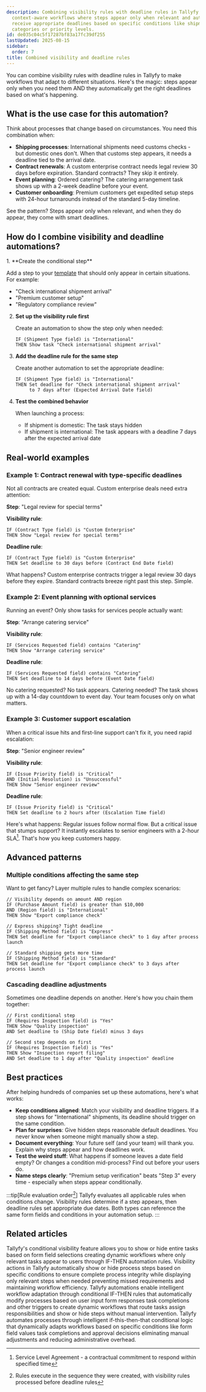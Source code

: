 ```yaml
---
description: Combining visibility rules with deadline rules in Tallyfy creates smart
  context-aware workflows where steps appear only when relevant and automatically
  receive appropriate deadlines based on specific conditions like shipment types contract
  categories or priority levels.
id: de035c04c5f17287bf83a17fc39df255
lastUpdated: 2025-08-15
sidebar:
  order: 7
title: Combined visibility and deadline rules
---
```



You can combine visibility rules with deadline rules in Tallyfy to make workflows that adapt to different situations. Here's the magic: steps appear only when you need them AND they automatically get the right deadlines based on what's happening.

## What is the use case for this automation?

Think about processes that change based on circumstances. You need this combination when:

- **Shipping processes**: International shipments need customs checks - but domestic ones don't. When that customs step appears, it needs a deadline tied to the arrival date.
- **Contract renewals**: A custom enterprise contract needs legal review 30 days before expiration. Standard contracts? They skip it entirely.
- **Event planning**: Ordered catering? The catering arrangement task shows up with a 2-week deadline before your event.
- **Customer onboarding**: Premium customers get expedited setup steps with 24-hour turnarounds instead of the standard 5-day timeline.

See the pattern? Steps appear only when relevant, and when they do appear, they come with smart deadlines.

## How do I combine visibility and deadline automations?

<Steps>
1. **Create the conditional step**
   
   Add a step to your [template](/products/pro/documenting/templates/) that should only appear in certain situations. For example:
   - "Check international shipment arrival"
   - "Premium customer setup"
   - "Regulatory compliance review"

2. **Set up the visibility rule first**
   
   Create an automation to show the step only when needed:
   ```
   IF (Shipment Type field) is "International"
   THEN Show task "Check international shipment arrival"
   ```

3. **Add the deadline rule for the same step**
   
   Create another automation to set the appropriate deadline:
   ```
   IF (Shipment Type field) is "International"
   THEN Set deadline for "Check international shipment arrival" 
        to 7 days after (Expected Arrival Date field)
   ```

4. **Test the combined behavior**
   
   When launching a process:
   - If shipment is domestic: The task stays hidden
   - If shipment is international: The task appears with a deadline 7 days after the expected arrival date
</Steps>

## Real-world examples

### Example 1: Contract renewal with type-specific deadlines

Not all contracts are created equal. Custom enterprise deals need extra attention:

**Step**: "Legal review for special terms"

**Visibility rule**:
```
IF (Contract Type field) is "Custom Enterprise"
THEN Show "Legal review for special terms"
```

**Deadline rule**:
```
IF (Contract Type field) is "Custom Enterprise"
THEN Set deadline to 30 days before (Contract End Date field)
```

What happens? Custom enterprise contracts trigger a legal review 30 days before they expire. Standard contracts breeze right past this step. Simple.

### Example 2: Event planning with optional services

Running an event? Only show tasks for services people actually want:

**Step**: "Arrange catering service"

**Visibility rule**:
```
IF (Services Requested field) contains "Catering"
THEN Show "Arrange catering service"
```

**Deadline rule**:
```
IF (Services Requested field) contains "Catering"
THEN Set deadline to 14 days before (Event Date field)
```

No catering requested? No task appears. Catering needed? The task shows up with a 14-day countdown to event day. Your team focuses only on what matters.

### Example 3: Customer support escalation

When a critical issue hits and first-line support can't fix it, you need rapid escalation:

**Step**: "Senior engineer review"

**Visibility rule**:
```
IF (Issue Priority field) is "Critical"
AND (Initial Resolution) is "Unsuccessful"
THEN Show "Senior engineer review"
```

**Deadline rule**:
```
IF (Issue Priority field) is "Critical"
THEN Set deadline to 2 hours after (Escalation Time field)
```

Here's what happens: Regular issues follow normal flow. But a critical issue that stumps support? It instantly escalates to senior engineers with a 2-hour SLA[^1]. That's how you keep customers happy.

## Advanced patterns

### Multiple conditions affecting the same step

Want to get fancy? Layer multiple rules to handle complex scenarios:

```
// Visibility depends on amount AND region
IF (Purchase Amount field) is greater than $10,000
AND (Region field) is "International"
THEN Show "Export compliance check"

// Express shipping? Tight deadline
IF (Shipping Method field) is "Express"
THEN Set deadline for "Export compliance check" to 1 day after process launch

// Standard shipping gets more time
IF (Shipping Method field) is "Standard"
THEN Set deadline for "Export compliance check" to 3 days after process launch
```

### Cascading deadline adjustments

Sometimes one deadline depends on another. Here's how you chain them together:

```
// First conditional step
IF (Requires Inspection field) is "Yes"
THEN Show "Quality inspection"
AND Set deadline to (Ship Date field) minus 3 days

// Second step depends on first
IF (Requires Inspection field) is "Yes"
THEN Show "Inspection report filing"
AND Set deadline to 1 day after "Quality inspection" deadline
```

## Best practices

After helping hundreds of companies set up these automations, here's what works:

- **Keep conditions aligned**: Match your visibility and deadline triggers. If a step shows for "International" shipments, its deadline should trigger on the same condition.
- **Plan for surprises**: Give hidden steps reasonable default deadlines. You never know when someone might manually show a step.
- **Document everything**: Your future self (and your team) will thank you. Explain why steps appear and how deadlines work.
- **Test the weird stuff**: What happens if someone leaves a date field empty? Or changes a condition mid-process? Find out before your users do.
- **Name steps clearly**: "Premium setup verification" beats "Step 3" every time - especially when steps appear conditionally.

:::tip[Rule evaluation order[^2]]
Tallyfy evaluates all applicable rules when conditions change. Visibility rules determine if a step appears, then deadline rules set appropriate due dates. Both types can reference the same form fields and conditions in your automation setup.
:::



[^1]: Service Level Agreement - a contractual commitment to respond within specified time
[^2]: Rules execute in the sequence they were created, with visibility rules processed before deadline rules

## Related articles
<CardGrid>
<LinkTitleCard header="<b>Automations > Conditional visibility</b>" href="/products/pro/documenting/templates/automations/conditional-visibility-guide/" > Tallyfy's conditional visibility feature allows you to show or hide entire tasks based on form field selections creating dynamic workflows where only relevant tasks appear to users through IF-THEN automation rules. </LinkTitleCard>
<LinkTitleCard header="<b>Actions > Automate hiding or showing tasks</b>" href="/products/pro/documenting/templates/automations/actions/visibility-actions/" > Visibility actions in Tallyfy automatically show or hide process steps based on specific conditions to ensure complete process integrity while displaying only relevant steps when needed preventing missed requirements and maintaining workflow efficiency. </LinkTitleCard>
<LinkTitleCard header="<b>Templates > Automations</b>" href="/products/pro/documenting/templates/automations/" > Tallyfy automations enable intelligent workflow adaptation through conditional IF-THEN rules that automatically modify processes based on user input form responses task completions and other triggers to create dynamic workflows that route tasks assign responsibilities and show or hide steps without manual intervention. </LinkTitleCard>
<LinkTitleCard header="<b>Tutorials > Create an automation</b>" href="/products/pro/tutorials/how-can-tallyfy-automate-and-streamline-my-processes/" > Tallyfy automates processes through intelligent if-this-then-that conditional logic that dynamically adapts workflows based on specific conditions like form field values task completions and approval decisions eliminating manual adjustments and reducing administrative overhead. </LinkTitleCard>
</CardGrid>